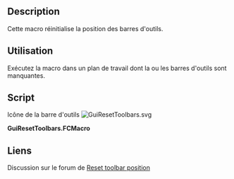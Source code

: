 <languages/>

{{Macro/fr
|Name=GuiResetToolbars
|Name/fr=GuiResetToolbars
|Description=Cette macro réinitialise la position des barres d'outils. Exécutez la macro dans un plan de travail dont la ou les barres d'outils sont manquantes.
|Author=PR-DC
|Download=[https://wiki.freecad.org/images/f/f8/GuiResetToolbars.svg Icône de la barre d'outils]
|Date=2020-04-21
|Version=1.0.0
|FCVersion= 0.18.4 et plus
|SeeAlso=[https://github.com/PR-DC/GuiResetToolbars/ Dépôt GitHub]
}}

==Description==

Cette macro réinitialise la position des barres d'outils.

<span id="Usage"></span>
==Utilisation==

Exécutez la macro dans un plan de travail dont la ou les barres d'outils sont manquantes.

==Script== 

Icône de la barre d'outils
[[File:GuiResetToolbars.svg]]

'''GuiResetToolbars.FCMacro'''

{{MacroCode|code=
# Reset Toolbars position
# Author: Milos Petrasinovic <mpetrasinovic@pr-dc.com>
# PR-DC, Republic of Serbia
# info@pr-dc.com
# 
# --------------------
#
# Copyright (C) 2020 PR-DC <info@pr-dc.com>
# 
# This program is free software: you can redistribute it and/or modify
# it under the terms of the GNU Lesser General Public License as 
# published by the Free Software Foundation, either version 3 of the 
# License, or (at your option) any later version.
#  
# This program is distributed in the hope that it will be useful,
# but WITHOUT ANY WARRANTY; without even the implied warranty of
# MERCHANTABILITY or FITNESS FOR A PARTICULAR PURPOSE.  See the
# GNU Lesser General Public License for more details.
#  
# You should have received a copy of the GNU Lesser General Public License
# along with this program.  If not, see <https://www.gnu.org/licenses/>.
#
# --------------------

__Name__ = 'GuiResetToolbars'
__Comment__ = 'Reset Toolbars position'
__Author__ = 'PR-DC'
__Version__ = '1.0.0'
__Date__ = '2020-04-21'
__License__ = 'LGPL-3.0-or-later'
__Web__ = "https://github.com/PR-DC/GuiResetToolbars/"
__Wiki__ = 'https://wiki.freecadweb.org/Macro_GuiResetToolbars'
__Icon__ = 'https://wiki.freecad.org/images/f/f8/GuiResetToolbars.svg'
__Help__ = 'Run the macro within a workbench that has missing toolbar(s)'
__Status__ = 'stable'
__Requires__ = 'Freecad >= 0.18.4'
__Communication__ = 'https://github.com/PR-DC/GuiResetToolbars/issues/'
__Files__ = 'GuiResetToolbars.svg'

import FreeCADGui as gui
from PySide import QtGui, QtCore # FreeCAD's special PySide!

mw = gui.getMainWindow()
tb = mw.findChildren(QtGui.QToolBar)
for i in tb:
    mw.addToolBar(QtCore.Qt.TopToolBarArea, i)
}}

<span id="Links"></span>
==Liens==

Discussion sur le forum de [https://forum.freecadweb.org/viewtopic.php?f=3&t=45452&p=390034#p389404 Reset toolbar position]